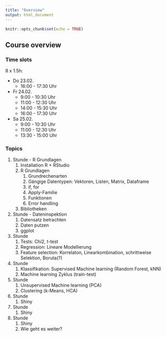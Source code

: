 ```yaml
---
title: "Overview"
output: html_document
---
```


```r
knitr::opts_chunk$set(echo = TRUE)
```

## Course overview

### Time slots

8 x 1.5h:

- Do 23.02. 
    - 16:00 - 17:30 Uhr 
- Fr 24.02. 
    - 9:00 - 10:30 Uhr 
    - 11:00 - 12:30 Uhr
    - 14:00 - 15:30 Uhr
    - 16:00 - 17:30 Uhr
- Sa 25.02.
    - 9:00 - 10:30 Uhr
    - 11:00 - 12:30 Uhr
    - 13:30 - 15:00 Uhr

### Topics

1. Stunde - R Grundlagen
    1. Installation R + RStudio
    2. R Grundlagen
        1. Grundrechenarten
        2. Gängige Datentypen: Vektoren, Listen, Matrix, Dataframe
        3. if, for
        4. Apply-Familie
        5. Funktionen
        6. Error handling
    3. Bibliotheken
2. Stunde - Dateninspektion
    1. Datensatz betrachten
    2. Daten putzen
    3. ggplot
3. Stunde
    1. Tests: Chi2, t-test
    2. Regression: Lineare Modellierung
    3. Feature selection: Korrelaton, Linearkombination, schrittweise Selektion, Boruta(?)
4. Stunde
    1. Klassifikation: Supervised Machine learning (Random Forest, kNN)
    2. Machine learning Zyklus (train-test)
5. Stunde
    1. Unsupervised Machine learning (PCA)
    2. Clustering (k-Means, HCA)
6. Stunde
    1. Shiny
7. Stunde
    1. Shiny
8. Stunde
    1. Shiny
    2. Wie geht es weiter?


